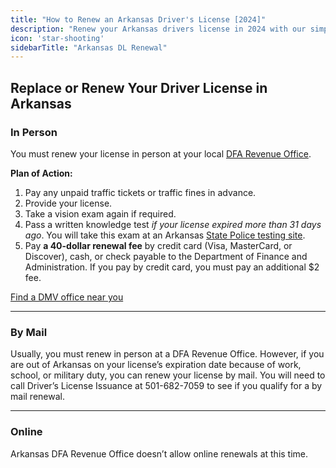```yaml
---
title: "How to Renew an Arkansas Driver's License [2024]"
description: "Renew your Arkansas drivers license in 2024 with our simple, step-by-step guide. Find all the necessary requirements, forms, fees, and online renewal options to ensure a hassle-free experience. Stay legal and avoid fines - start your renewal process now!"
icon: 'star-shooting'
sidebarTitle: "Arkansas DL Renewal"
---
```


## Replace or Renew Your Driver License in Arkansas

### In Person

You must renew your license in person at your local [DFA Revenue Office](https://www.dfa.arkansas.gov/office-locations/).

**Plan of Action:**
1. Pay any unpaid traffic tickets or traffic fines in advance.
2. Provide your license.
3. Take a vision exam again if required.
4. Pass a written knowledge test _if your license expired more than 31 days ago_. You will take this exam at an Arkansas [State Police testing site](http://asp.arkansas.gov/services-and-programs/detail/driver-examination).
5. Pay **a 40-dollar renewal fee** by credit card (Visa, MasterCard, or Discover), cash, or check payable to the Department of Finance and Administration. If you pay by credit card, you must pay an additional $2 fee.

[Find a DMV office near you](https://driving-tests.org/dmv-near-me/)

---

### By Mail

Usually, you must renew in person at a DFA Revenue Office. However, if you are out of Arkansas on your license’s expiration date because of work, school, or military duty, you can renew your license by mail. You will need to call Driver’s License Issuance at 501-682-7059 to see if you qualify for a by mail renewal.

---

### Online

Arkansas DFA Revenue Office doesn’t allow online renewals at this time.

<Snippet file="renewal-state-block.mdx" />